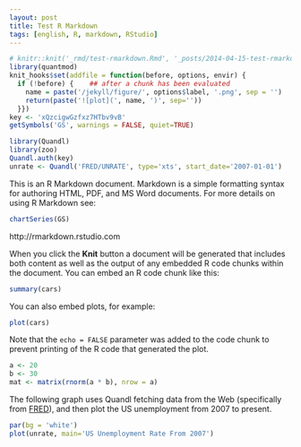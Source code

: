 ---
layout: post
title: Test R Markdown
tags: [english, R, markdown, RStudio]
---

```{r, echo=FALSE, cache=TRUE, include=FALSE}
# knitr::knit('_rmd/test-rmarkdown.Rmd', '_posts/2014-04-15-test-rmarkdown.md')
library(quantmod)
knit_hooks$set(addfile = function(before, options, envir) {
  if (!before) {    ## after a chunk has been evaluated
    name = paste('/jekyll/figure/', options$label, '.png', sep = '')
    return(paste('![plot](', name, ')', sep=''))
  }})
key <- 'xQzcigwGzfxz7HTbv9vB'
getSymbols('GS', warnings = FALSE, quiet=TRUE)
```


```{r, echo=FALSE}
library(Quandl)
library(zoo)
Quandl.auth(key)
unrate <- Quandl('FRED/UNRATE', type='xts', start_date='2007-01-01')
```

This is an R Markdown document. Markdown is a simple formatting syntax for authoring HTML, PDF, and MS Word documents. For more details on using R Markdown see:

```{r quantm, echo=FALSE, fig.path='../figure/', fig.show='hide', addfile=TRUE}
chartSeries(GS)
```

http://rmarkdown.rstudio.com

When you click the **Knit** button a document will be generated that includes both content as well as the output of any embedded R code chunks within the document. You can embed an R code chunk like this:

```{r carssumm}
summary(cars)
```

You can also embed plots, for example:

```{r cars, echo=FALSE, fig.path='../figure/', fig.show='hide', addfile=TRUE}
plot(cars)
```

Note that the `echo = FALSE` parameter was added to the code chunk to prevent printing of the R code that generated the plot.

```{r}
a <- 20
b <- 30
mat <- matrix(rnorm(a * b), nrow = a)
```

The following graph uses Quandl fetching data from the Web (specifically from [FRED][FRED]), and then plot the US unemployment from 2007 to present.

```{r unrate, echo=FALSE, warning=FALSE, fig.path='../figure/', fig.height=4, fig.width=8, dev.args=list(bg='yellow', pointsize=10), fig.show='hide', addfile=TRUE}
par(bg = 'white')
plot(unrate, main='US Unemployment Rate From 2007')
```

[FRED]: http://research.stlouisfed.org/fred2/

